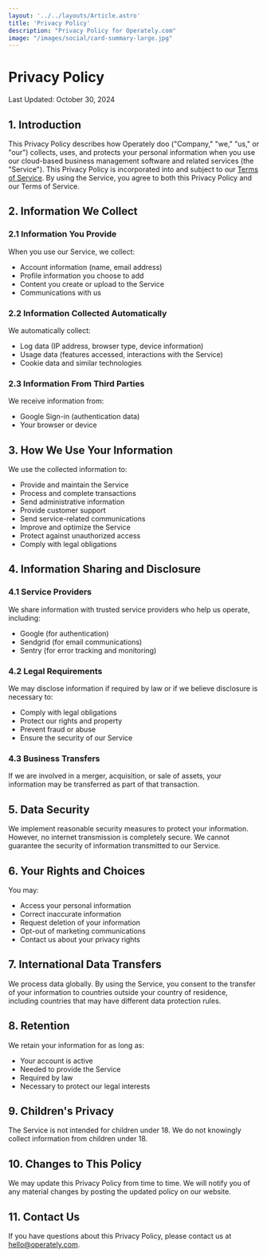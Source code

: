 ```yaml
---
layout: '../../layouts/Article.astro'
title: 'Privacy Policy'
description: "Privacy Policy for Operately.com"
image: "/images/social/card-summary-large.jpg"
---
```


# Privacy Policy

Last Updated: October 30, 2024

## 1. Introduction

This Privacy Policy describes how Operately doo ("Company," "we," "us," or "our") collects, uses, and protects your personal information when you use our cloud-based business management software and related services (the "Service"). This Privacy Policy is incorporated into and subject to our [Terms of Service](/legal/terms). By using the Service, you agree to both this Privacy Policy and our Terms of Service.

## 2. Information We Collect

### 2.1 Information You Provide
When you use our Service, we collect:
- Account information (name, email address)
- Profile information you choose to add
- Content you create or upload to the Service
- Communications with us

### 2.2 Information Collected Automatically
We automatically collect:
- Log data (IP address, browser type, device information)
- Usage data (features accessed, interactions with the Service)
- Cookie data and similar technologies

### 2.3 Information From Third Parties
We receive information from:
- Google Sign-in (authentication data)
- Your browser or device

## 3. How We Use Your Information

We use the collected information to:
- Provide and maintain the Service
- Process and complete transactions
- Send administrative information
- Provide customer support
- Send service-related communications
- Improve and optimize the Service
- Protect against unauthorized access
- Comply with legal obligations

## 4. Information Sharing and Disclosure

### 4.1 Service Providers
We share information with trusted service providers who help us operate, including:
- Google (for authentication)
- Sendgrid (for email communications)
- Sentry (for error tracking and monitoring)

### 4.2 Legal Requirements
We may disclose information if required by law or if we believe disclosure is necessary to:
- Comply with legal obligations
- Protect our rights and property
- Prevent fraud or abuse
- Ensure the security of our Service

### 4.3 Business Transfers
If we are involved in a merger, acquisition, or sale of assets, your information may be transferred as part of that transaction.

## 5. Data Security

We implement reasonable security measures to protect your information. However, no internet transmission is completely secure. We cannot guarantee the security of information transmitted to our Service.

## 6. Your Rights and Choices

You may:
- Access your personal information
- Correct inaccurate information
- Request deletion of your information
- Opt-out of marketing communications
- Contact us about your privacy rights

## 7. International Data Transfers

We process data globally. By using the Service, you consent to the transfer of your information to countries outside your country of residence, including countries that may have different data protection rules.

## 8. Retention

We retain your information for as long as:
- Your account is active
- Needed to provide the Service
- Required by law
- Necessary to protect our legal interests

## 9. Children's Privacy

The Service is not intended for children under 18. We do not knowingly collect information from children under 18.

## 10. Changes to This Policy

We may update this Privacy Policy from time to time. We will notify you of any material changes by posting the updated policy on our website.

## 11. Contact Us

If you have questions about this Privacy Policy, please contact us at hello@operately.com.
